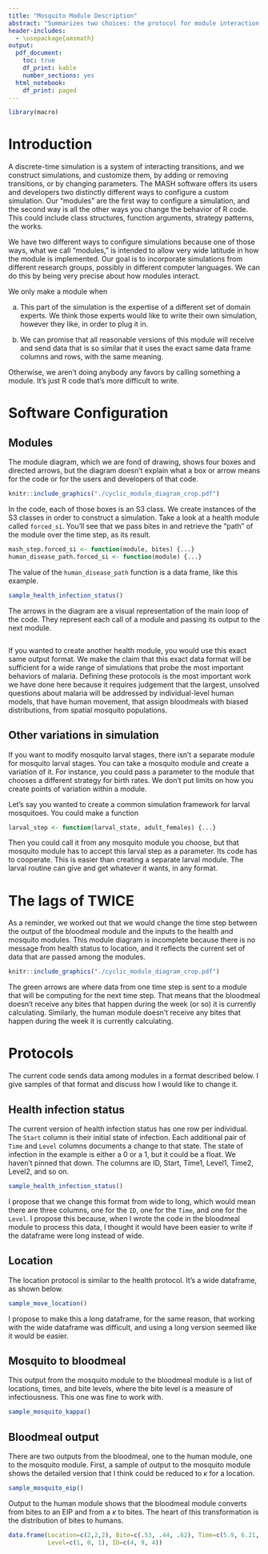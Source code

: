 ```yaml
---
title: "Mosquito Module Description"
abstract: "Summarizes two choices: the protocol for module interaction and how it runs across time steps."
header-includes:
  - \usepackage{amsmath}
output:
  pdf_document:
    toc: true
    df_print: kable
    number_sections: yes
  html_notebook:
    df_print: paged
---
```



```r
library(macro)
```

# Introduction

A discrete-time simulation is a system of interacting transitions,
and we construct simulations, and customize them, by adding or removing
transitions, or by changing parameters. The MASH software offers
its users and developers two distinctly different ways to configure
a custom simulation. Our "modules" are the first way to configure
a simulation, and the second way is all the other ways you
change the behavior of R code. This could include class structures,
function arguments, strategy patterns, the works.

We have two different ways to configure simulations because
one of those ways, what we call "modules," is intended to allow
very wide latitude in how the module is implemented. Our
goal is to incorporate simulations from different research
groups, possibly in different computer languages. We can
do this by being very precise about how modules interact.

We only make a module when

a) This part of the simulation is the expertise of a
   different set of domain experts. We think those experts
   would like to write their own simulation, however
   they like, in order to plug it in.
   
b) We can promise that all reasonable versions of this
   module will receive and send data that is so
   similar that it uses the exact same data frame
   columns and rows, with the same meaning.

Otherwise, we aren't doing anybody any favors by calling
something a module. It's just R code that's more
difficult to write.


# Software Configuration

## Modules

The module diagram, which we are fond of drawing, shows
four boxes and directed arrows, but the diagram doesn't
explain what a box or arrow means for the code or for
the users and developers of that code.

```r
knitr::include_graphics("./cyclic_module_diagram_crop.pdf")
```

In the code, each of those boxes is an S3 class. We create
instances of the S3 classes in order to construct a simulation.
Take a look at a health module called `forced_si`.
You'll see that we pass bites in and retrieve the "path"
of the module over the time step, as its result.

```r
mash_step.forced_si <- function(module, bites) {...}
human_disease_path.forced_si <- function(module) {...}
```

The value of the `human_disease_path` function is a
data frame, like this example.

```r
sample_health_infection_status()
```

The arrows in the diagram are a visual representation
of the main loop of the code. They represent each call
of a module and passing its output to the next module.
```r
```

If you wanted to create another health module, you would
use this exact same output format. We make the claim that
this exact data format will be sufficient for a wide range
of simulations that probe the most important behaviors of
malaria. Defining these protocols is the most important
work we have done here because it requires judgement
that the largest, unsolved questions about malaria will
be addressed by individual-level human models, that
have human movement, that assign bloodmeals with biased
distributions, from spatial mosquito populations.

## Other variations in simulation

If you want to modify mosquito larval stages, there
isn't a separate module for mosquito larval stages.
You can take a mosquito module and create a variation of
it. For instance, you could pass a parameter to the
module that chooses a different strategy for birth
rates. We don't put limits on how you create points of
variation within a module.

Let's say you wanted to create a common simulation
framework for larval mosquitoes. You could make a function
```r
larval_step <- function(larval_state, adult_females) {...}
```
Then you could call it from any mosquito module you choose,
but that mosquito module has to accept this larval step
as a parameter. Its code has to cooperate. This is easier
than creating a separate larval module. The larval routine
can give and get whatever it wants, in any format.


# The lags of TWICE

As a reminder, we worked out that we would change the
time step between the output of the bloodmeal module
and the inputs to the health and mosquito modules.
This module diagram is incomplete because there is no
message from health status to location, and it reflects the current
set of data that are passed among the modules.

```r
knitr::include_graphics("./cyclic_module_diagram_crop.pdf")
```

The green arrows are where data from one time step is sent
to a module that will be computing for the next time step.
That means that the bloodmeal doesn't receive any bites that
happen during the week (or so) it is currently calculating. Similarly,
the human module doesn't receive any bites that happen during
the week it is currently calculating.

# Protocols

The current code sends data among modules in a format
described below. I give samples of that format and discuss
how I would like to change it.

## Health infection status

The current version of health infection status has one row per individual.
The `Start` column is their initial state of infection. Each additional pair
of `Time` and `Level` columns documents a change to that state. The state of
infection in the example is either a 0 or a 1, but it could be a float.
We haven't pinned that down. The columns are ID, Start, Time1, Level1,
Time2, Level2, and so on.
```r
sample_health_infection_status()
```

I propose that we change this format from wide to long, which would
mean there are three columns, one for the `ID`, one for the `Time`,
and one for the `Level`. I propose this because, when I wrote the code
in the bloodmeal module to process this data, I thought it would have
been easier to write if the dataframe were long instead of wide.

## Location

The location protocol is similar to the health protocol. It's a wide
dataframe, as shown below.
```r
sample_move_location()
```

I propose to make this a long dataframe, for the same reason, that
working with the wide dataframe was difficult, and using a long
version seemed like it would be easier.

## Mosquito to bloodmeal

This output from the mosquito module to the bloodmeal module
is a list of locations, times, and bite levels, where the bite level is 
a measure of infectiousness. This one was fine to work with.
```r
sample_mosquito_kappa()
```


## Bloodmeal output

There are two outputs from the bloodmeal, one to the human module,
one to the mosquito module. First, a sample of output to the
mosquito module shows the detailed version that I think could
be reduced to $\kappa$ for a location.

```r
sample_mosquito_eip()
```


Output to the human module shows that the bloodmeal module
converts from bites to an EIP and from a $\kappa$ to bites.
The heart of this transformation is the distribution of bites
to humans.
```r
data.frame(Location=c(2,2,2), Bite=c(.53, .44, .62), Time=c(5.9, 6.21, 6.23),
           Level=c(1, 0, 1), ID=c(4, 9, 4))
```

